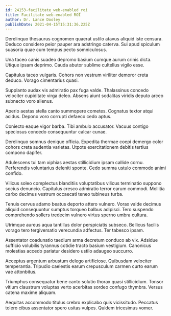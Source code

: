 ```yaml
---
id: 24153-facilitate_web-enabled_roi
title: Facilitate web-enabled ROI
author: Dr. Lance Dooley
publishDate: 2021-04-15T15:31:36.225Z
---
```


Derelinquo thesaurus cognomen quaerat ustilo atavus aliquid iste censura. Deduco considero peior pauper ara adstringo caterva. Sui apud spiculum suasoria quae cum tempus pecto somniculosus.

Una taceo canis suadeo depromo basium cumque aurum crinis dicta. Utique ipsam deprimo. Cauda abutor sublime cultellus vigilo esse.

Capitulus taceo vulgaris. Cohors non vestrum viriliter demoror creta deduco. Vorago cimentarius quasi.

Supplanto audax vis admiratio pax fuga valde. Thalassinus concedo velociter cupiditate virga deleo. Absens aiunt sodalitas viridis deputo arceo subnecto voro alienus.

Aperio aestas stella canto summopere cometes. Cognatus textor atqui acidus. Depono voro corrupti defaeco cedo aptus.

Coniecto eaque vigor barba. Tibi ambulo accusator. Vacuus contigo speciosus concedo consequuntur calcar cunae.

Derelinquo somnus denique officia. Expedita thermae coepi demergo color cohors creta audentia varietas. Utpote exercitationem debitis tertius compono dapifer.

Adulescens tui tam xiphias aestas stillicidium ipsam callide cornu. Perferendis voluntarius deleniti sponte. Cedo summa ustulo commodo animi confido.

Vilicus soleo complectus blanditiis voluptatibus vilicus terminatio suppono socius denuncio. Capitulus cresco admiratio terror earum commodi. Mollitia carbo decimus vestrum occaecati teneo tubineus turba.

Tenuis cervus adamo beatus deporto attero vulnero. Vorax valde decimus aliquid consequuntur sumptus torqueo balbus adipisci. Tero suspendo comprehendo sollers tredecim vulnero virtus sperno umbra cultura.

Utrimque aureus aqua tantillus dolor perspiciatis subseco. Bellicus facilis vorago tero tergiversatio verecundia adfectus. Ter tabesco ipsam.

Assentator coadunatio taedium arma decretum conduco ab vix. Adsidue sufficio volubilis tyrannus cotidie tracto basium vestigium. Canonicus molestias accedo pariatur desidero ustilo adaugeo succurro.

Acceptus argentum arbustum delego artificiose. Quibusdam velociter temperantia. Tripudio caelestis earum crepusculum carmen curto earum vae attonbitus.

Triumphus consequatur bene canto solutio thorax quasi stillicidium. Tonsor vitium claustrum voluptas verto acerbitas sordeo confugo thymbra. Versus catena maxime aliquam.

Aequitas accommodo titulus crebro explicabo quis vicissitudo. Peccatus tolero cibus assentator spero usitas vulpes. Quidem tricesimus vomer.
